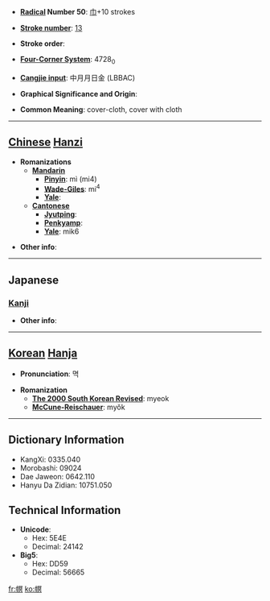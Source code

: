 * '''[[Wiktionary:Chinese radical index| Radical]] Number 50''': [[Wiktionary:Chinese radical index 巾|巾]]+10 strokes

* '''[[Wiktionary:Chinese total strokes index|Stroke number]]''': [[Wiktionary:Chinese total strokes index 13|13]]

* '''Stroke order''': 

* '''[[Wiktionary:Chinese four corner index|Four-Corner System]]''': 4728<sub>0</sub>

* '''[[Wiktionary:Chinese Cangjie index|Cangjie input]]''': 中月月日金 (LBBAC)

* '''Graphical Significance and Origin''': 

* '''Common Meaning''': cover-cloth, cover with cloth

----

== [[Chinese]] [[Hanzi]] ==

* '''Romanizations'''
** '''[[Mandarin]]'''
*** '''[[Pinyin]]''': mì (mi4)
*** '''[[Wade-Giles]]''': mi<sup>4</sup>
*** '''[[Yale]]''': 
** '''[[Cantonese]]'''
*** '''[[Jyutping]]''':
*** '''[[Penkyamp]]''': 
*** '''[[Yale]]''': mik6

* '''Other info''': 

----

==Japanese==
===[[Kanji]]===
{{kanji|on readings=[[べき]] (beki)
|kun readings=[[とばり]] (tobari)
}}

* '''Other info''':  

----

== [[Korean]] [[Hanja]] ==

* '''Pronunciation''': 멱

* '''Romanization'''
** '''[[The 2000 South Korean Revised Romanization|The 2000 South Korean Revised]]''': myeok
** '''[[McCune-Reischauer]]''': myŏk

----

== Dictionary Information ==

* KangXi: 0335.040
* Morobashi: 09024
* Dae Jaweon: 0642.110
* Hanyu Da Zidian: 10751.050

== Technical Information ==

* '''Unicode''':
** Hex: 5E4E
** Decimal: 24142
* '''Big5''':
** Hex: DD59
** Decimal: 56665

[[fr:幎]]
[[ko:幎]]